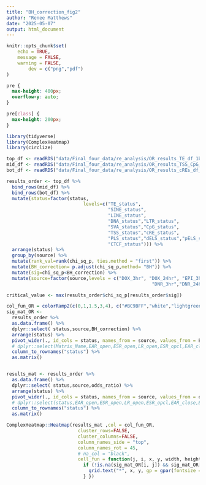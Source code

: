 ```yaml
---
title: "BH_correction_fig2"
author: "Renee Matthews"
date: "2025-05-07"
output: html_document
---
```


```r
knitr::opts_chunk$set(
	echo = TRUE,
	message = FALSE,
	warning = FALSE,
		dev = c("png","pdf")
)
```

```css
pre {
  max-height: 400px;
  overflow-y: auto;
}

pre[class] {
  max-height: 200px;
}
```
```r
library(tidyverse)
library(ComplexHeatmap)
library(circlize)

```

```r
top_df <- readRDS("data/Final_four_data/re_analysis/OR_results_TE_df_1bp_alltrt.RDS")
mid_df <- readRDS("data/Final_four_data/re_analysis/OR_results_TSS_CpG_df_1bp_alltrt.RDS")
bot_df <- readRDS("data/Final_four_data/re_analysis/OR_results_cREs_df_1bp_alltrt.RDS")

```


```r
results_order <- top_df %>%
  bind_rows(mid_df) %>% 
  bind_rows(bot_df) %>%
  mutate(status=factor(status,
                            levels=c("TE_status",
                                     "SINE_status",
                                     "LINE_status",
                                     "DNA_status","LTR_status",
                                     "SVA_status","CpG_status",
                                     "TSS_status","cRE_status",
                                     "PLS_status","dELS_status","pELS_status",
                                     "CTCF_status"))) %>%
  arrange(status) %>%
  group_by(source) %>%
  mutate(rank_val=rank(chi_sq_p, ties.method = "first")) %>%
  mutate(BH_correction= p.adjust(chi_sq_p,method= "BH")) %>%
  mutate(sig=chi_sq_p<BH_correction) %>%
  mutate(source=factor(source,levels = c("DOX_3hr", "DOX_24hr", "EPI_3hr","EPI_24hr",
                                                     "DNR_3hr","DNR_24hr","MTX_3hr","MTX_24hr")))

critical_value <- max(results_order$chi_sq_p[results_order$sig])

col_fun_OR = colorRamp2(c(0,1,1.5,3,4), c("#BC9BFF","white","lightgreen","green3","green3" ))
sig_mat_OR <-
  results_order %>%
  as.data.frame() %>%
  dplyr::select( status,source,BH_correction) %>%
  arrange(status) %>%
  pivot_wider(., id_cols = status, names_from = source, values_from = BH_correction) %>%
  # dplyr::select(Matrix_Name,EAR_open,ESR_open,LR_open,ESR_opcl,EAR_close,ESR_close,LR_close,ESR_clop) %>%
  column_to_rownames("status") %>%
  as.matrix()


results_mat <- results_order %>%
  as.data.frame() %>%
  dplyr::select( status,source,odds_ratio) %>%
  arrange(status) %>%
  pivot_wider(., id_cols = status, names_from = source, values_from = odds_ratio) %>%
  # dplyr::select(status,EAR_open,ESR_open,LR_open,ESR_opcl,EAR_close,ESR_close,LR_close,ESR_clop) %>%
  column_to_rownames("status") %>%
  as.matrix()
```


```r
ComplexHeatmap::Heatmap(results_mat ,col = col_fun_OR,
                          cluster_rows=FALSE,
                          cluster_columns=FALSE,
                          column_names_side = "top",
                          column_names_rot = 45,
                          # na_col = "black",
                          cell_fun = function(j, i, x, y, width, height, fill) {
                            if (!is.na(sig_mat_OR[i, j]) && sig_mat_OR[i, j] <0.05 && results_mat[i, j] > 1) {
                              grid.text("*", x, y, gp = gpar(fontsize = 20))  # Add star if significant
                            } })
```
